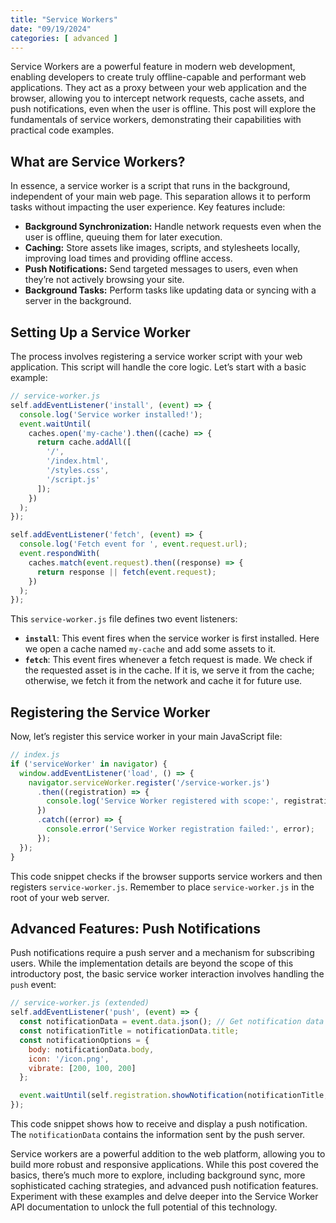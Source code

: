 ```yaml
---
title: "Service Workers"
date: "09/19/2024"
categories: [ advanced ]
---
```


Service Workers are a powerful feature in modern web development, enabling developers to create truly offline-capable and performant web applications.  They act as a proxy between your web application and the browser, allowing you to intercept network requests, cache assets, and push notifications, even when the user is offline.  This post will explore the fundamentals of service workers, demonstrating their capabilities with practical code examples.

## What are Service Workers?

In essence, a service worker is a script that runs in the background, independent of your main web page. This separation allows it to perform tasks without impacting the user experience.  Key features include:

* **Background Synchronization:** Handle network requests even when the user is offline, queuing them for later execution.
* **Caching:** Store assets like images, scripts, and stylesheets locally, improving load times and providing offline access.
* **Push Notifications:** Send targeted messages to users, even when they're not actively browsing your site.
* **Background Tasks:** Perform tasks like updating data or syncing with a server in the background.


## Setting Up a Service Worker

The process involves registering a service worker script with your web application. This script will handle the core logic. Let's start with a basic example:

```javascript
// service-worker.js
self.addEventListener('install', (event) => {
  console.log('Service worker installed!');
  event.waitUntil(
    caches.open('my-cache').then((cache) => {
      return cache.addAll([
        '/',
        '/index.html',
        '/styles.css',
        '/script.js'
      ]);
    })
  );
});

self.addEventListener('fetch', (event) => {
  console.log('Fetch event for ', event.request.url);
  event.respondWith(
    caches.match(event.request).then((response) => {
      return response || fetch(event.request);
    })
  );
});
```

This `service-worker.js` file defines two event listeners:

* **`install`**: This event fires when the service worker is first installed.  Here we open a cache named `my-cache` and add some assets to it.
* **`fetch`**: This event fires whenever a fetch request is made.  We check if the requested asset is in the cache. If it is, we serve it from the cache; otherwise, we fetch it from the network and cache it for future use.


## Registering the Service Worker

Now, let's register this service worker in your main JavaScript file:

```javascript
// index.js
if ('serviceWorker' in navigator) {
  window.addEventListener('load', () => {
    navigator.serviceWorker.register('/service-worker.js')
      .then((registration) => {
        console.log('Service Worker registered with scope:', registration.scope);
      })
      .catch((error) => {
        console.error('Service Worker registration failed:', error);
      });
  });
}
```

This code snippet checks if the browser supports service workers and then registers `service-worker.js`.  Remember to place `service-worker.js` in the root of your web server.


##  Advanced Features: Push Notifications

Push notifications require a push server and a mechanism for subscribing users.  While the implementation details are beyond the scope of this introductory post, the basic service worker interaction involves handling the `push` event:

```javascript
// service-worker.js (extended)
self.addEventListener('push', (event) => {
  const notificationData = event.data.json(); // Get notification data
  const notificationTitle = notificationData.title;
  const notificationOptions = {
    body: notificationData.body,
    icon: '/icon.png',
    vibrate: [200, 100, 200]
  };

  event.waitUntil(self.registration.showNotification(notificationTitle, notificationOptions));
});
```

This code snippet shows how to receive and display a push notification.  The `notificationData` contains the information sent by the push server.


Service workers are a powerful addition to the web platform, allowing you to build more robust and responsive applications. While this post covered the basics, there's much more to explore, including background sync, more sophisticated caching strategies, and advanced push notification features.  Experiment with these examples and delve deeper into the Service Worker API documentation to unlock the full potential of this technology.

